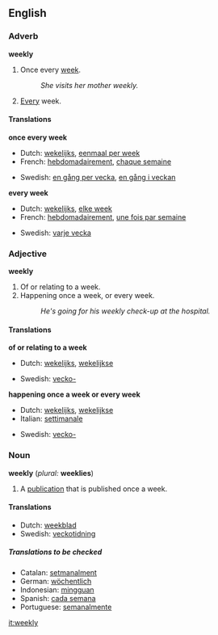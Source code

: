 ==English==
===Adverb===
'''weekly'''

#Once every [[week]].
#:''She visits her mother weekly.''
#[[Every]] week.

====Translations====

'''once every week'''
{{top}}
*Dutch: [[wekelijks]], [[eenmaal per week]]
*French: [[hebdomadairement]], [[chaque semaine]]
{{mid}}
*Swedish: [[en gång per vecka]], [[en gång i veckan]]
{{bottom}}

'''every week'''
{{top}}
*Dutch: [[wekelijks]], [[elke week]]
*French: [[hebdomadairement]], [[une fois par semaine]]
{{mid}}
*Swedish: [[varje vecka]]
{{bottom}}

===Adjective===
'''weekly'''

#Of or relating to a week.
#Happening once a week, or every week.
#:''He's going for his weekly check-up at the hospital.''

====Translations====

'''of or relating to a week'''
{{top}}
*Dutch: [[wekelijks]], [[wekelijkse]]
{{mid}}
*Swedish: [[vecko-]]
{{bottom}}

'''happening once a week or every week'''
{{top}}
*Dutch: [[wekelijks]], [[wekelijkse]]
*Italian: [[settimanale]]
{{mid}}
*Swedish: [[vecko-]]
{{bottom}}

===Noun===
'''weekly'''  (''plural:'' '''weeklies''')

#A [[publication]] that is published once a week.

====Translations====
*Dutch: [[weekblad]] {{n}}
*Swedish: [[veckotidning]] {{c}}

=====Translations to be checked=====
<!--Remove this section once all of the translations below have been moved into the tables above.-->
{{checktrans}}

*Catalan: [[setmanalment]]
*German: [[wöchentlich]]
*Indonesian: [[minggu|mingguan]]
*Spanish: [[cada semana]]
*Portuguese: [[semanalmente]]

[[it:weekly]]
